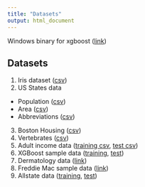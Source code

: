 ```yaml
---
title: "Datasets"
output: html_document
---
```


Windows binary for xgboost ([link](data/libxgboost.dll))

## Datasets

1. Iris dataset ([csv](data/iris.csv))
2. US States data
  - Population ([csv](data/state-population.csv))
  - Area ([csv](data/state-areas.csv))
  - Abbreviations ([csv](data/state-abbrevs.csv))
3. Boston Housing ([csv](data/boston.csv))
4. Vertebrates ([csv](data/vertebrate.csv))
5. Adult income data ([training csv](data/adult.data), [test csv](data/adult.test))
6. XGBoost sample data ([training](data/agaricus.txt.train), [test](data/agaricus.txt.test))
7. Dermatology data ([link](data/dermatology.data))
7. Freddie Mac sample data ([link](data/for_training_small.xlsx))
8. Allstate data ([training](data/allstate_train.csv), [test](data/allstate_test.csv))
